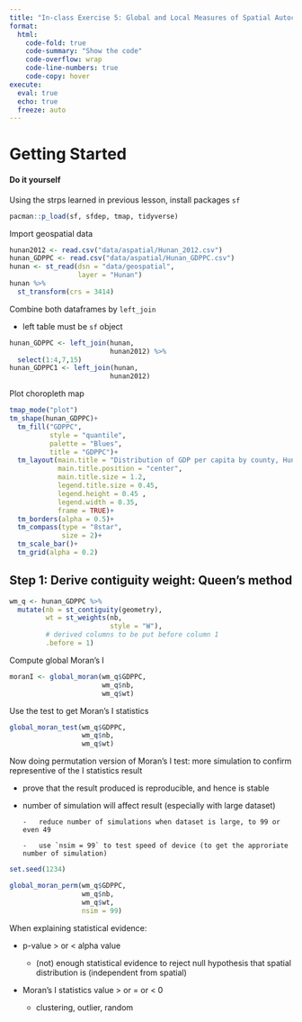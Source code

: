 ```yaml
---
title: "In-class Exercise 5: Global and Local Measures of Spatial Autocorrelation - sfdep methods"
format: 
  html: 
    code-fold: true
    code-summary: "Show the code"
    code-overflow: wrap
    code-line-numbers: true
    code-copy: hover
execute: 
  eval: true
  echo: true
  freeze: auto
---
```


# Getting Started

:::{.callout-important}
#### Do it yourself
Using the strps learned in previous lesson, install packages `sf`
:::

```r
pacman::p_load(sf, sfdep, tmap, tidyverse)
```

Import geospatial data

```r
hunan2012 <- read.csv("data/aspatial/Hunan_2012.csv")
hunan_GDPPC <- read.csv("data/aspatial/Hunan_GDPPC.csv")
hunan <- st_read(dsn = "data/geospatial",
                 layer = "Hunan")
hunan %>% 
  st_transform(crs = 3414)
```
Combine both dataframes by `left_join`

-   left table must be `sf` object

```r
hunan_GDPPC <- left_join(hunan,
                         hunan2012) %>% 
  select(1:4,7,15)
hunan_GDPPC1 <- left_join(hunan,
                         hunan2012)
```

Plot choropleth map 

```r
tmap_mode("plot")
tm_shape(hunan_GDPPC)+
  tm_fill("GDPPC",
          style = "quantile",
          palette = "Blues",
          title = "GDPPC")+
  tm_layout(main.title = "Distribution of GDP per capita by county, Hunan Province",
            main.title.position = "center",
            main.title.size = 1.2,
            legend.title.size = 0.45,
            legend.height = 0.45 ,
            legend.width = 0.35,
            frame = TRUE)+
  tm_borders(alpha = 0.5)+
  tm_compass(type = "8star",
             size = 2)+
  tm_scale_bar()+
  tm_grid(alpha = 0.2)
```

## Step 1: Derive contiguity weight: Queen's method

```r
wm_q <- hunan_GDPPC %>% 
  mutate(nb = st_contiguity(geometry),
         wt = st_weights(nb,
                         style = "W"),
         # derived columns to be put before column 1
         .before = 1)
```

Compute global Moran's I

```r
moranI <- global_moran(wm_q$GDPPC,
                       wm_q$nb,
                       wm_q$wt)
```

Use the test to get Moran's I statistics

```r
global_moran_test(wm_q$GDPPC,
                  wm_q$nb,
                  wm_q$wt)
```

Now doing permutation version of Moran's I test: more simulation to confirm representive of the I statistics result

-   prove that the result produced is reproducible, and hence is stable

-   number of simulation will affect result (especially with large dataset)

        -   reduce number of simulations when dataset is large, to 99 or even 49
        
        -   use `nsim = 99` to test speed of device (to get the approriate number of simulation)

```r
set.seed(1234)

global_moran_perm(wm_q$GDPPC,
                  wm_q$nb,
                  wm_q$wt,
                  nsim = 99)
```
When explaining statistical evidence:

-   p-value > or < alpha value

    -   (not) enough statistical evidence to reject null hypothesis that spatial distribution is (independent from spatial)
    
-   Moran's I statistics value > or = or < 0

    -   clustering, outlier, random
